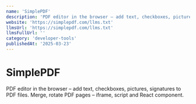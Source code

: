 ```yaml
---
name: 'SimplePDF'
description: 'PDF editor in the browser – add text, checkboxes, pictures, signatures to PDF files. Merge, rotate PDF pages – iframe, script and React component.'
website: 'https://simplepdf.com/llms.txt'
llmsUrl: 'https://simplepdf.com/llms.txt'
llmsFullUrl: ''
category: 'developer-tools'
publishedAt: '2025-03-23'
---
```


# SimplePDF

PDF editor in the browser – add text, checkboxes, pictures, signatures to PDF files. Merge, rotate PDF pages – iframe, script and React component.
